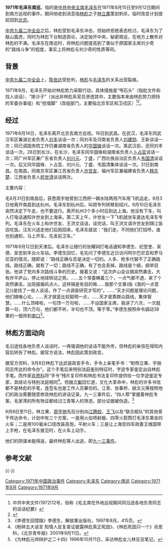 '''1971年毛泽东南巡'''，指的是[[中国共产党中央委员会主席|中共中央主席]][[毛泽东|毛泽东]]在1971年8月15日至9月12日期间到南方巡视的事件。期间他收到消息指[[林彪|林彪]]之子[[林立果|林立果]]策划刺杀，临时改变计划提前回到[[北京市|北京]]。

[[中国共产党第九届中央委员会第二次全体会议|中共九届二中全会]]之后，林彪受到毛泽东冲击，但始终拒绝表态检讨。毛泽东为了敲山震虎，同时为林彪下台制造舆论，决定抛开中央，秘密南巡，在地方上散布对林彪的不满。毛泽东在南巡时，将林彪问题提高到了类似于原国家主席刘少奇的“路线斗争”的程度，事实上将林彪与刘少奇的性质等同。

== 背景 ==
{{Main|中国共产党第九届中央委员会第二次全体会议}}

[[中国共产党第九届中央委员会第二次全体会议|中共九届二中全会]]上，[[陈伯达|陈伯达]]受批判，[[林彪|林彪]]与[[毛泽东|毛泽东]]的关系出现裂痕。

1971年8月，毛泽东开始对林彪势力采取行动，具体措施是“甩石头”（指批文件和找人谈话）、“掺沙子”（派出非林彪系官员渗透其中，主要指本来由林彪势力把持的军委办事组）和“挖墙脚”（改组部门，主要指北京军区和卫戍区）<ref>中共中央文件(1972)12号，俗称《毛主席在外地巡视期间同沿途各地负责同志的谈话纪要》</ref><ref>{{Cite web|title=毛泽东在林彪事件前的关键决策|url=http://www.china.com.cn/military/txt/2009-05/13/content_17768090_2.htm|accessdate=2020-09-17|work=中国网|archivedate=2021-01-03|archiveurl=https://web.archive.org/web/20210103092059/http://www.china.com.cn/military/txt/2009-05/13/content_17768090_2.htm|dead-url=no}}</ref>。

== 经过 ==
{{see also|五七一工程纪要}}

1971年8月14日，毛泽东离开北京去南方巡视。16日到武昌。在武汉，毛泽东同武汉军区兼湖北省负责人[[刘丰|刘丰]]谈话一次；同刘丰及河南省负责人[[刘建勋|刘建勋]]、王新谈话一次；同已调国务院工作仍兼湖南省负责人的[[华国锋|华国锋]]谈话一次。离武汉前，还同刘丰谈话一次。28日到长沙。在长沙，毛泽东同华国锋和湖南省负责人[[卜占亚|卜占亚]]谈话一次；同广州军区兼广东省负责人[[刘兴元|刘兴元]]、丁盛，广西壮族自治区负责人[[韦国清|韦国清]]谈话一次。后又同华国锋、卜占亚、刘兴元、丁盛、韦国清集体谈话一次。31日到南昌。在南昌，同南京军区兼江苏省负责人[[许世友|许世友]]、福州军区兼福建省负责人[[韩先楚|韩先楚]]、江西省负责人[[程世清|程世清]]谈话两次。

主要内容：
{{Cquote 2| 

……要搞马克思主义，不要搞修正主义；要团结，不要分裂；要光明正大，不要搞阴谋诡计。

……1970年庐山会议，他们搞突然袭击，搞地下活动，为什么不敢公开呢？可见心里有鬼。他们先搞隐瞒，后搞突然袭击，五个常委瞒着三个，也瞒着政治局的大多数同志，除了那几位大将以外。那些大将，包括[[黄永胜|黄永胜]]、[[吴法宪|吴法宪]]、[[叶群|叶群]]、[[李作鹏|李作鹏]]、[[邱会作|邱会作]]，还有[[李雪峰|李雪峰]]、[[郑维山|郑维山]]。……我看他们的突然袭击，地下活动，是有计划、有组织、有纲领的。……有人急于想当国家主席，要分裂党，急于夺权。

……林彪同志那个讲话，没有同我商量，也没有给我看。……起先那么大的勇气，大有炸平庐山，停止地球转动之势。可是，过了几天之后，又赶快收回记录。既然有理，为什么收回呢？说明他们空虚恐慌。1959年庐山会议跟彭德怀的斗争，是两个司令部的斗争。跟刘少奇的斗争，也是两个司令部的斗争，这次庐山会议，又是两个司令部的斗争。

……庐山这一次的斗争，同前九次不同。前九次都作了结论，这次保护林副主席，没有作个人结论，他当然要负一些责任。对这些人怎么办？还是教育的方针，就是“惩前毖后，治病救人”，对林还是要保。……回北京以后，还要再找他们谈谈。他们不找我（此处与之前李文普的说法不同――编者注），我去找他们。……犯了大的原则的错误，犯了路线、方向错误，为首的，改也难。历史上，陈独秀改了没有？[[瞿秋白|瞿秋白]]、[[李立三|李立三]]、[[罗章龙|罗章龙]]、[[王明|王明]]、[[张国焘|张国焘]]、[[高岗|高岗]]、[[饶漱石|饶漱石]]、[[彭德怀|彭德怀]]、[[刘少奇|刘少奇]]改了没有？没有改。

……军队要统一，军队要整顿。我就不相信我们军队会造反，我就不相信你[[黄永胜|黄永胜]]能够指挥解放军造反！……你调动军队来搞坏事，听你的？}}

{{Wikisourceshas|毛主席在外地巡视期间同沿途各地负责同志的谈话纪要}}

毛8月31日到南昌后，获悉周宇驰曾到江西把一辆水陆两用汽车用飞机运走，9月3日他离开南昌到达杭州。毛泽东到杭州后，叫把专列转移到绍兴。9月10日毛泽东突然决定下午走，也不要送行。离开杭州3个多小时后到达上海。他没有下车，叫人打电话通知许世友到上海来。第二天上午，许世友一下飞机就坐车直达毛泽东专列。毛泽东在火车上和许世友、王洪文谈话，谈完话，叫王洪文请许世友到锦江饭店吃饭。汪东兴送走他们后刚回来，毛泽东就说：“我们走，不同他们打招呼。谁也别通知，马上开车。先发前卫车。”

1971年9月12日到天津后。毛泽东让随行的张耀祠打电话通知李德生、纪登奎、吴德、吴忠到丰台火车站。李德生回忆，毛先问了李德生近日访问阿尔巴尼亚和罗马尼亚的情况，随即说：“路线正确与否是决定一切的。人多、枪多代替不了正确路线。路线正确，就有了一切；路线不正确，有了也会丢掉。路线是个纲，纲举目张。他讲了党内多次路线斗争的历史。接着又说：“这次庐山会议搞突然袭击，大有炸平庐山，停止地球转动之势。……五个常委瞒着三个，一点气都不透，来了个突然袭击，出简报煽风点火，这样搞是有目的嘛……我那个文章(指《我的一点意见》)是找了一些人谈话，作了一点调查研究才写的”。……“天才问题是理论问题，他们搞唯心论。……天才就是比较聪明一点，……天才是靠群众路线，集体智慧。……什么顶峰啦，一句顶一万句啦，……不设国家主席，我讲了六次，一次就算一句，顶六万句，他们都不听，半句也不顶。等于零。”李德生按照命令調动38軍的一個师到[[南口地区|南口]]<ref>《李德生回憶錄》李德生，解放軍出版社，1997年8月，415页。</ref>。

== 林彪方面动向 ==

毛沿途找各地负责人谈话时，一再强调他的谈话不能外传，但林彪的亲信在得知内容后转告了林彪。据官方说法，林彪因此策划政变。

据官方资料，9月8日林彪下达武装政变手令，手令上亲笔手书：“盼照立果、宇驰同志传达的命令办”。这个手笔后来特别法庭鉴别特征时，字迹专家鉴定出自林彪手笔。而作家[[肖思科|肖思科]]将“手令”残片复印件和林彪书法复印件提供给一位字迹鉴定专家，其结论与特别法庭相同<ref>《粉碎五大谣言 知情人反复查证披露林彪真正死因》、《林彪死因只一个》肖思科，《北京青年报》2001年9月11日{{cite web |url=http://www.boxun.com/hero/linbiao/15_1.shtml |title=存档副本 |accessdate=2010-02-03 |dead-url=yes |archiveurl=https://web.archive.org/web/20100129062323/http://www.boxun.com/hero/linbiao/15_1.shtml |archivedate=2010-01-29 }}{{cite web |url=http://bwl.top81.cn/article/913/lin_18.htm |title=存档副本 |accessdate=2010-02-03 |dead-url=yes |archiveurl=https://web.archive.org/web/20070819222015/http://bwl.top81.cn/article/913/lin_18.htm |archivedate=2007-08-19 }}。</ref>。但[[林立衡|林立衡]]回忆道，文化大革命中，林彪的许多书信都不是林彪的手笔，连签名也是工作人员摹仿的。江青、张春桥、姚文元等按照他们的政治需要随意修改林彪的讲话记录。九一三事件后，“四人帮”掌握着林彪专案，毛家湾的所有物证都经过江青等人的筛选，部分证据被伪造。<ref>《为林彪元帅辩护之二十四》1996年10月11日，采访林彪女儿林豆豆笔记。</ref>

9月8日至11日，林立果、[[周宇驰|周宇驰]]先后分别向[[江腾蛟|江腾蛟]]、[[王飞|王飞]]以及“联合舰队”的其他骨干传达命令，计划中有三个方案，一是用火焰喷射器、四零火箭筒打毛泽东乘坐的火车；二是用100毫米口径改装高炮，平射火车；三是让上海空四军政委王维国带上手枪，在毛泽东接见时，在火车上动手。

他们的阴谋未能得逞，最终林彪等人出逃，即[[九一三事件|九一三事件]]。

== 参考文献 ==
{{Reflist|30em}}

{{-}}
{{文革编年史}}

[[Category:1971年中国政治事件|Category:1971年中国政治事件]]
[[Category:毛泽东|Category:毛泽东]]
[[Category:南巡|Category:南巡]]
[[Category:1971年8月|Category:1971年8月]]
[[Category:1971年9月|Category:1971年9月]]